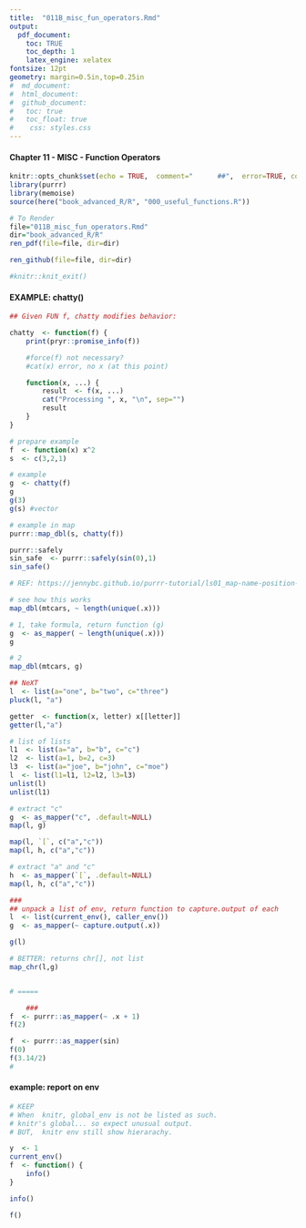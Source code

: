 ```yaml
---
title:  "011B_misc_fun_operators.Rmd"		
output: 
  pdf_document:
    toc: TRUE 
    toc_depth: 1
    latex_engine: xelatex
fontsize: 12pt
geometry: margin=0.5in,top=0.25in
#  md_document:
#  html_document:
#  github_document:
#   toc: true
#  	toc_float: true
#    css: styles.css
---
```


#### Chapter 11 - MISC - Function Operators


```r
knitr::opts_chunk$set(echo = TRUE,  comment="      ##",  error=TRUE, collapse=TRUE)
library(purrr)
library(memoise)
source(here("book_advanced_R/R", "000_useful_functions.R"))
```

```r
# To Render
file="011B_misc_fun_operators.Rmd"
dir="book_advanced_R/R"
ren_pdf(file=file, dir=dir)

ren_github(file=file, dir=dir)

#knitr::knit_exit()
```


#### EXAMPLE: chatty() 
```r

## Given FUN f, chatty modifies behavior:

chatty  <- function(f) {
	print(pryr::promise_info(f))	

	#force(f) not necessary?
	#cat(x) error, no x (at this point)

	function(x, ...) {
		result  <- f(x, ...)
		cat("Processing ", x, "\n", sep="")
		result
	}
}

# prepare example
f  <- function(x) x^2
s  <- c(3,2,1)

# example
g  <- chatty(f)
g
g(3)
g(s) #vector

# example in map
purrr::map_dbl(s, chatty(f))
``` 

```r
purrr::safely
sin_safe  <- purrr::safely(sin(0),1)
sin_safe()
```


```r
# REF: https://jennybc.github.io/purrr-tutorial/ls01_map-name-position-shortcuts.html

# see how this works
map_dbl(mtcars, ~ length(unique(.x)))

# 1, take formula, return function (g)
g  <- as_mapper( ~ length(unique(.x)))
g

# 2
map_dbl(mtcars, g)

## NeXT
l  <- list(a="one", b="two", c="three")
pluck(l, "a")

getter  <- function(x, letter) x[[letter]]
getter(l,"a")

# list of lists
l1  <- list(a="a", b="b", c="c")
l2  <- list(a=1, b=2, c=3)
l3  <- list(a="joe", b="john", c="moe")
l  <- list(l1=l1, l2=l2, l3=l3)
unlist(l)
unlist(l1)

# extract "c"
g  <- as_mapper("c", .default=NULL)
map(l, g)

map(l, `[`, c("a","c"))
map(l, h, c("a","c"))

# extract "a" and "c"
h  <- as_mapper(`[`, .default=NULL)
map(l, h, c("a","c"))

###
## unpack a list of env, return function to capture.output of each
l  <- list(current_env(), caller_env())
g  <- as_mapper(~ capture.output(.x))

g(l)

# BETTER: returns chr[], not list	
map_chr(l,g)


# =====

	###
f  <- purrr::as_mapper(~ .x + 1)
f(2)

f  <- purrr::as_mapper(sin)
f(0)
f(3.14/2)
# 

```

####  example:  report on env
```r
# KEEP
# When  knitr, global_env is not be listed as such.
# knitr's global... so expect unusual output.
# BUT,  knitr env still show hierarachy.

y  <- 1
current_env()
f  <- function() {
	info()
}

info()

f()

```

